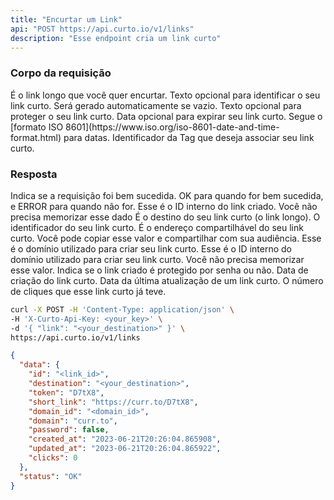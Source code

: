 ```yaml
---
title: "Encurtar um Link"
api: "POST https://api.curto.io/v1/links"
description: "Esse endpoint cria um link curto"
---
```


### Corpo da requisição

<ParamField body="link" type="string">
  É o link longo que você quer encurtar.
</ParamField>

<ParamField body="token" type="string">
  Texto opcional para identificar o seu link curto. Será gerado automaticamente se vazio.
</ParamField>

<ParamField body="password" type="string">
  Texto opcional para proteger o seu link curto.
</ParamField>

<ParamField body="expire_at" type="timestamp">
  Data opcional para expirar seu link curto. Segue o [formato ISO 8601](https://www.iso.org/iso-8601-date-and-time-format.html) para datas.
</ParamField>

<ParamField body="tag_id" type="timestamp">
  Identificador da Tag que deseja associar seu link curto.
</ParamField>

### Resposta

<ResponseField name="status" type="string">
  Indica se a requisição foi bem sucedida. OK para quando for bem sucedida, e ERROR para quando não for.
</ResponseField>

<ResponseField name="data" type="object">

<Expandable title="Link Object">

<ResponseField name="id" type="string">
  Esse é o ID interno do link criado. Você não precisa memorizar esse dado
</ResponseField>

<ResponseField name="destination" type="string">
  É o destino do seu link curto (o link longo).
</ResponseField>

<ResponseField name="token" type="string">
  O identificador do seu link curto.
</ResponseField>

<ResponseField name="short_link" type="string">
  É o endereço compartilhável do seu link curto. Você pode copiar esse valor e compartilhar com sua audiência.
</ResponseField>

<ResponseField name="domain" type="string">
  Esse é o domínio utilizado para criar seu link curto. 
</ResponseField>

<ResponseField name="domain_id" type="string">
  Esse é o ID interno do domínio utilizado para criar seu link curto. Você não precisa memorizar esse valor.
</ResponseField>

<ResponseField name="password" type="boolean">
  Indica se o link criado é protegido por senha ou não.
</ResponseField>

<ResponseField name="created_at" type="timestamp">
  Data de criação do link curto.
</ResponseField>

<ResponseField name="updated_at" type="timestamp">
  Data da última atualização de um link curto.
</ResponseField>

<ResponseField name="clicks" type="number">
  O número de cliques que esse link curto já teve.
</ResponseField>

</Expandable>

</ResponseField>

<RequestExample>

```bash
curl -X POST -H 'Content-Type: application/json' \
-H 'X-Curto-Api-Key: <your_key>' \
-d '{ "link": "<your_destination>" }' \
https://api.curto.io/v1/links
```

</RequestExample>

<ResponseExample>

```json Response
{
  "data": {
    "id": "<link_id>",
    "destination": "<your_destination>",
    "token": "D7tX8",
    "short_link": "https://curr.to/D7tX8",
    "domain_id": "<domain_id>",
    "domain": "curr.to",
    "password": false,
    "created_at": "2023-06-21T20:26:04.865908",
    "updated_at": "2023-06-21T20:26:04.865922",
    "clicks": 0
  },
  "status": "OK"
}
```

</ResponseExample>
